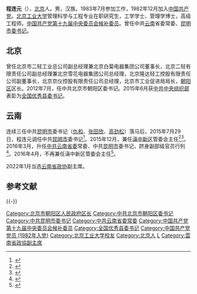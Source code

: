 '''程连元'''（{{bd|1961年|12月15日||catIdx=Cheng程}}），[[北京市|北京]]人。男，汉族。1983年7月参加工作，1982年12月加入[[中国共产党|中国共产党]]。[[北京工业大学|北京工业大学]]管理科学与工程专业在职研究生，工学学士、管理学博士，高级工程师。[[中国共产党第十九届中央委员会候补委员列表|中国共产党第十九届中央委员会候补委员]]。曾任中共[[云南|云南]]省委常委、[[昆明|昆明]][[市委书记|市委书记]]。

== 北京 ==
曾任北京市二轻工业总公司副总经理兼北京白菊电器集团公司董事长，北京二轻有限责任公司副总经理兼北京雪花电器集团公司总经理，北京隆达轻工控股有限责任公司副董事长，北京京仪控股有限责任公司总经理，北京市工业促进局局长，[[朝阳区_(北京市)|朝阳区]]区长。2012年7月，任中共北京市朝阳区委书记。2015年6月获[[中共中央组织部|中共中央组织部]]表彰为[[全国优秀县委书记|全国优秀县委书记]]。

== 云南 ==
连续三任中共[[昆明市|昆明市]]委书记（[[仇和|仇和]]、[[张田欣|张田欣]]、[[高劲松|高劲松]]）落马后，2015年7月29日，程连元调任中共[[昆明市|昆明市]]委书记<ref >{{cite web |url=http://news.163.com/15/0729/15/AVMVOEQF0001124J.html |language= |title=北京朝阳区委书记程连元调任昆明市委书记 |publisher=中国经济网(北京) |date=2015-07-29 |accessdate= |archive-url=https://web.archive.org/web/20150801012408/http://news.163.com/15/0729/15/AVMVOEQF0001124J.html |archive-date=2015-08-01 |dead-url=yes }}</ref>。2015年12月，兼任[[云南滇中新区|滇中新区]]管委会主任<ref>{{cite web|url=http://politics.yunnan.cn/html/2015-10/31/content_3990033.htm|title=程连元任滇中新区管委会主任|publisher=云南网|accessdate=2015-10-31|archive-url=https://web.archive.org/web/20160428051403/http://politics.yunnan.cn/html/2015-10/31/content_3990033.htm|archive-date=2016-04-28|dead-url=yes}}</ref><ref>{{cite news|accessdate=2016-05-16|url=http://district.ce.cn/newarea/sddy/201512/03/t20151203_7287696.shtml|title=云南滇中新区领导班子正式成立 程连元任党工委书记、管委会主任|publisher=中国经济网|archive-date=2016-06-23|archive-url=https://web.archive.org/web/20160623194219/http://district.ce.cn/newarea/sddy/201512/03/t20151203_7287696.shtml|dead-url=no}}</ref>。2016年3月，升任[[中国共产党云南省委员会|中共云南省委]]常委、中共[[昆明市|昆明市]]委书记，跻身副部级官员行列<ref>{{cite web|url=http://www.thepaper.cn/newsDetail_forward_1449196|title=程连元任云南省委常委，去年7月由北京调任昆明市委书记|publisher=澎湃新闻|accessdate=2016-03-27|archive-date=2016-03-31|archive-url=https://web.archive.org/web/20160331230904/http://www.thepaper.cn/newsDetail_forward_1449196|dead-url=no}}</ref>。2016年4月，不再兼任滇中新区管委会主任<ref>{{cite news|accessdate=2016-05-16|url=http://www.thepaper.cn/newsDetail_forward_1457384|title=新任云南省委常委程连元不再兼任滇中新区管委会主任|publisher=澎湃新闻|archive-date=2016-06-10|archive-url=https://web.archive.org/web/20160610133859/http://www.thepaper.cn/newsDetail_forward_1457384|dead-url=no}}</ref>。

2022年1月当选[[云南省政协|云南省政协]]副主席。

== 参考文献 ==
{{Reflist|30em}}

{{-}}
{{start box}}
{{s-ppo|cpc}}
{{s-before|[[高劲松|高劲松]]}}
{{s-title|[[中国共产党昆明市委员会|中国共产党昆明市委员会]]书记|2015年7月－2021年12月}}
{{s-after|[[刘洪建|刘洪建]]}}
{{s-new}}
{{s-title|[[滇中新区|滇中新区]]管理委员会主任|2015年12月－2016年4月}}
{{s-after|[[何刚_(1963年)|何刚]]}}
{{s-before|[[陈刚_(1965年)|陈刚]]}}
{{s-title|[[中国共产党朝阳区委员会|中国共产党朝阳区委员会]]书记|2012年7月－2015年7月}}
{{s-after|[[吴桂英_(1966年)|吴桂英]]}}
{{s-gov|prc}}
{{s-before|[[陈刚_(1965年)|陈刚]]}}
{{s-title|[[北京市|北京市]][[朝阳区|朝阳区]]人民政府区长|2006年11月－2012年7月}}
{{s-after|[[吴桂英_(1966年)|吴桂英]]}}
{{s-new}}
{{s-title|[[北京市工業促進局|北京市工業促進局]]局長|2003年9月－2006年10月}}
{{s-after|[[李平_(北京市)|李平]]}}
{{end box}}

{{云南省领导人}}
{{云南政治|党派}}

{{DEFAULTSORT:Cheng程}}
[[Category:北京市朝阳区人民政府区长|Category:北京市朝阳区人民政府区长]]
[[Category:中共北京市朝阳区委书记|Category:中共北京市朝阳区委书记]]
[[Category:中共昆明市委书记|Category:中共昆明市委书记]]
[[Category:中共云南省委常委|Category:中共云南省委常委]]
[[Category:中国共产党第十九届中央委员会候补委员|Category:中国共产党第十九届中央委员会候补委员]]
[[Category:全国优秀县委书记|Category:全国优秀县委书记]]
[[Category:中国共产党党员_(1982年入党)|Category:中国共产党党员 (1982年入党)]]
[[Category:北京工业大学校友|Category:北京工业大学校友]]
[[Category:北京人|Category:北京人]]
[[Category:程姓|L]]
[[Category:雲南省政協副主席|Category:雲南省政協副主席]]